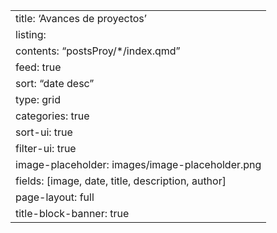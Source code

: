 ---
title: 'Avances de proyectos'
listing:
  contents: "postsProy/*/index.qmd"
  feed: true
  sort: "date desc"
  type: grid
  categories: true
  sort-ui: true
  filter-ui: true
  image-placeholder: images/image-placeholder.png
  fields: [image, date, title, description, author]
page-layout: full
title-block-banner: true
---